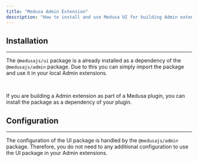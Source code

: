 ```yaml
---
title: "Medusa Admin Extension"
description: "How to install and use Medusa UI for building Admin extensions."
---
```


## Installation
---

The `@medusajs/ui` package is a already installed as a dependency of the `@medusajs/admin` package. Due to this you can simply import the package and use it in your local Admin extensions.

<br/>

If you are building a Admin extension as part of a Medusa plugin, you can install the package as a dependency of your plugin.

<PackageInstall packageName="@medusajs/ui" />

## Configuration
---

The configuration of the UI package is handled by the `@medusajs/admin` package. Therefore, you do not need to any additional configuration to use the UI package in your Admin extensions.